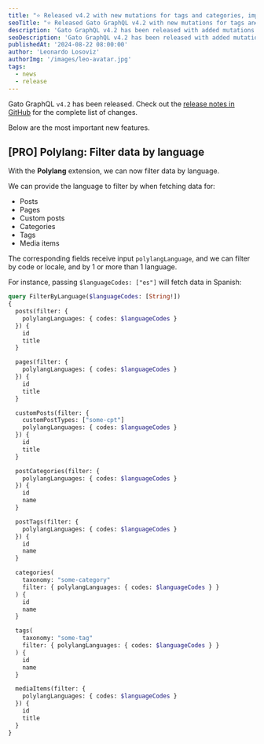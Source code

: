 ```yaml
---
title: "⭐️ Released v4.2 with new mutations for tags and categories, improved mutations for media, and enhanced integration with Polylang (PRO)"
seoTitle: "⭐️ Released Gato GraphQL v4.2 with new mutations for tags and categories, improved mutations for media, and enhanced integration with Polylang (PRO)"
description: 'Gato GraphQL v4.2 has been released with added mutations for tags and categories, improved mutations for media, and new capabilities in the PRO integration with Polylang'
seoDescription: 'Gato GraphQL v4.2 has been released with added mutations for tags and categories, improved mutations for media, and new capabilities in the PRO integration with Polylang'
publishedAt: '2024-08-22 08:00:00'
author: 'Leonardo Losoviz'
authorImg: '/images/leo-avatar.jpg'
tags:
  - news
  - release
---
```


Gato GraphQL `v4.2` has been released. Check out the [release notes in GitHub](https://github.com/GatoGraphQL/GatoGraphQL/releases/tag/4.2.0) for the complete list of changes.

Below are the most important new features.

## [PRO] Polylang: Filter data by language

With the **Polylang** extension, we can now filter data by language.

We can provide the language to filter by when fetching data for:

- Posts
- Pages
- Custom posts
- Categories
- Tags
- Media items

The corresponding fields receive input `polylangLanguage`, and we can filter by code or locale, and by 1 or more than 1 language.

For instance, passing `$languageCodes: ["es"]` will fetch data in Spanish:

```graphql
query FilterByLanguage($languageCodes: [String!])
{
  posts(filter: {
    polylangLanguages: { codes: $languageCodes }
  }) {
    id
    title
  }

  pages(filter: {
    polylangLanguages: { codes: $languageCodes }
  }) {
    id
    title
  }

  customPosts(filter: {
    customPostTypes: ["some-cpt"]
    polylangLanguages: { codes: $languageCodes }
  }) {
    id
    title
  }

  postCategories(filter: {
    polylangLanguages: { codes: $languageCodes }
  }) {
    id
    name
  }

  postTags(filter: {
    polylangLanguages: { codes: $languageCodes }
  }) {
    id
    name
  }

  categories(
    taxonomy: "some-category"
    filter: { polylangLanguages: { codes: $languageCodes } }
  ) {
    id
    name
  }

  tags(
    taxonomy: "some-tag"
    filter: { polylangLanguages: { codes: $languageCodes } }
  ) {
    id
    name
  }

  mediaItems(filter: {
    polylangLanguages: { codes: $languageCodes }
  }) {
    id
    title
  }
}
```
